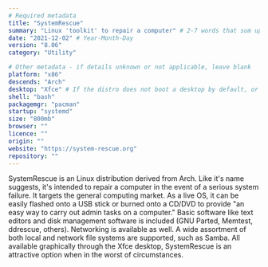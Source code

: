 ```yaml
---
# Required metadata
title: "SystemRescue"
summary: "Linux 'toolkit' to repair a computer" # 2-7 words that sum up the distribution
date: "2021-12-02" # Year-Month-Day
version: "8.06"
category: "Utility"

# Other metadata - if details unknown or not applicable, leave blank
platform: "x86"
descends: "Arch"
desktop: "Xfce" # If the distro does not boot a desktop by default, or doesn't ship one, leave 'desktop' blank
shell: "bash"
packagemgr: "pacman"
startup: "systemd"
size: "800mb"
browser: ""
licence: ""
origin: ""
website: "https://system-rescue.org"
repository: ""
---
```


SystemRescue is an Linux distribution derived from Arch. Like it's name suggests, it's intended to repair a computer in the event of a serious system failure. It targets the general computing market. As a live OS, it can be easily flashed onto a USB stick or burned onto a CD/DVD to provide "an easy way to carry out admin tasks on a computer." Basic software like text editors and disk management software is included (GNU Parted, Memtest, ddrescue, others). Networking is available as well. A wide assortment of both local and network file systems are supported, such as Samba. All available graphically through the Xfce desktop, SystemRescue is an attractive option when in the worst of circumstances.
